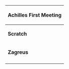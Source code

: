 {| class="wikitable"
|+
! colspan="2" |Achilles First Meeting
|-
|'''Scratch'''
|"Dobrze cię widzieć, chłopcze, pomimo okoliczności. Pamiętaj tam o swoim szkoleniu. Ból śmierci to tylko kolejna przeszkoda."
|-
|'''Zagreus'''
|"A strach jest dla słabych. Trzymaj się, Achillesie."
|-
|}